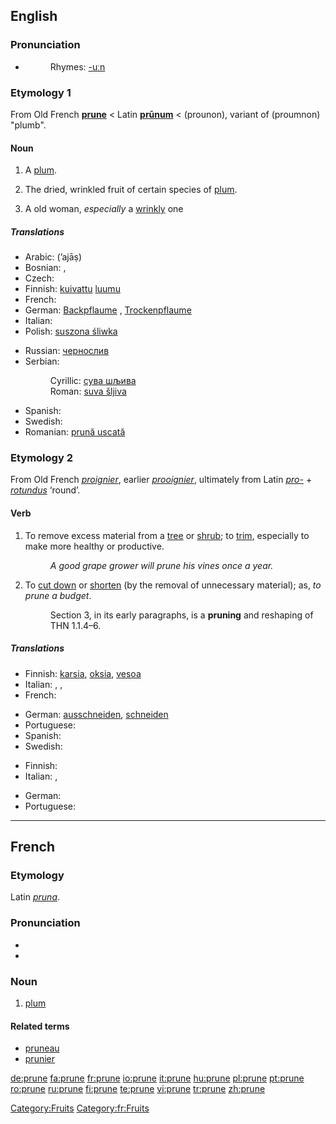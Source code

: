 ==English==

===Pronunciation===
* {{IPA|/pru:n/}}
*: Rhymes: [[Rhymes:English:-uːn|-uːn]]

===Etymology 1===
From Old French '''[[#French|prune]]''' < Latin '''[[prunum|prūnum]]''' < {{AGr.}} '''{{polytonic|[[προῦνον]]}}''' (prounon), variant of '''{{polytonic|[[προῦμνον]]}}''' (proumnon) "plumb".

====Noun====
{{en-noun}}

# {{obsolete}} A [[plum]].
# The dried, wrinkled fruit of certain species of [[plum]].
# {{slang}} A old woman, ''especially'' a [[wrinkly]] one

=====Translations=====
{{trans-top|dried plum}}
* Arabic: {{ARchar|[[أجاص]]}} (’ajāṣ)
* Bosnian: {{t-|bs|suha šljiva|f}}, {{t-|bs|suva šljiva|f}}
* Czech: {{t-|cs|sušená švestka|f}}
* Finnish: [[kuivattu]] [[luumu]]
* French: {{t+|fr|pruneau|m}}
* German: [[Backpflaume]] {{f}}, [[Trockenpflaume]] {{f}}
* Italian: {{t-|it|prugna secca|f}}
* Polish: [[suszona śliwka]] {{f}}
{{trans-mid}}
* Russian: [[чернослив]]
* Serbian:
*: Cyrillic: [[сува шљива#Serbian|сува шљива]] {{f}}
*: Roman: [[suva šljiva#Serbian|suva šljiva]] {{f}}
* Spanish: {{t-|es|ciruela pasa|f}}
* Swedish: {{t-|sv|katrinplommon|n}}
* Romanian: [[prună uscată]] {{f}}
{{trans-bottom}}

===Etymology 2===
From Old French ''[[proignier]]'', earlier ''[[prooignier]]'', ultimately from Latin ''[[pro-]]'' + ''[[rotundus]]'' ‘round’.

====Verb====
{{en-verb|prun|ing}}

# {{transitive}} To remove excess material from a [[tree]] or [[shrub]]; to [[trim]], especially to make more healthy or productive.
#: ''A good grape grower will prune his vines once a year.''
# {{transitive}} {{figuratively}} To [[cut down]] or [[shorten]] (by the removal of unnecessary material); as, ''to prune a budget''.
#: Section 3, in its early paragraphs, is a '''pruning''' and reshaping of THN 1.1.4–6.

=====Translations=====
{{trans-top|trim a tree or shrub}}
* Finnish: [[karsia]], [[oksia]], [[vesoa]]
* Italian: {{t+|it|potare}}, {{t+|it|ridurre}}, {{t-|it|sfoltire}}
* French: {{t+|fr|élaguer}}
{{trans-mid}}
* German: [[ausschneiden]], [[schneiden]]
* Portuguese: {{t-|pt|podar}}
* Spanish: {{t-|es|podar}}
* Swedish: {{t-|sv|ansa}}
{{trans-bottom}}

{{trans-top|(figuratively) cut down or shorten}}
* Finnish: {{t-|fi|karsia}}
* Italian: {{t+|it|accorciare}}, {{t+|it|ridurre}}
{{trans-mid}}
* German: {{t-|de|beschneiden}}
* Portuguese: {{t-|pt|podar}}
{{trans-bottom}}

[[Category:Fruits]]

----

==French==

===Etymology===
Latin ''[[pruna]]''.

===Pronunciation===
* {{IPA|/pʀyn/}}
* {{SAMPA|/pRyn/}}

===Noun===
{{fr-noun|f}}

# [[plum]]

====Related terms====
* [[pruneau]]
* [[prunier]]

[[Category:fr:Fruits]]

[[de:prune]]
[[fa:prune]]
[[fr:prune]]
[[io:prune]]
[[it:prune]]
[[hu:prune]]
[[pl:prune]]
[[pt:prune]]
[[ro:prune]]
[[ru:prune]]
[[fi:prune]]
[[te:prune]]
[[vi:prune]]
[[tr:prune]]
[[zh:prune]]